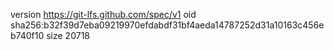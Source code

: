 version https://git-lfs.github.com/spec/v1
oid sha256:b32f39d7eba09219970efdabdf31bf4aeda14787252d31a10163c456eb740f10
size 20718
